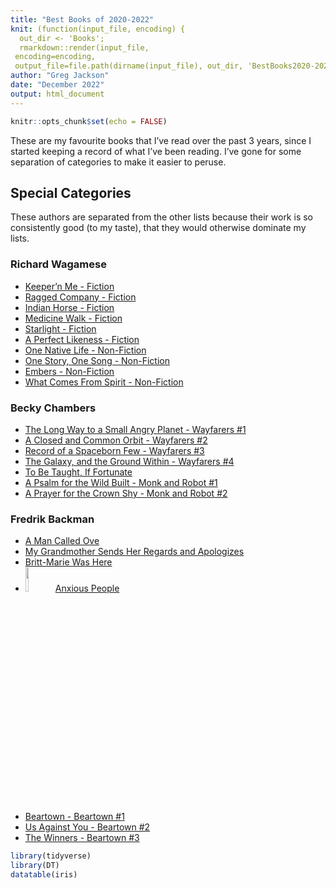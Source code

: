 ```yaml
---
title: "Best Books of 2020-2022"
knit: (function(input_file, encoding) {
  out_dir <- 'Books';
  rmarkdown::render(input_file,
 encoding=encoding,
 output_file=file.path(dirname(input_file), out_dir, 'BestBooks2020-2022.html'))})
author: "Greg Jackson"
date: "December 2022"
output: html_document
---
```


```r
knitr::opts_chunk$set(echo = FALSE)
```

These are my favourite books that I’ve read over the past 3 years, since I started keeping a record of what I’ve been reading.  I’ve gone for some separation of categories to make it easier to peruse.  

## Special Categories
These authors are separated from the other lists because their work is so consistently good (to my taste), that they would otherwise dominate my lists.  

### Richard Wagamese

- [Keeper’n Me - Fiction](https://www.goodreads.com/book/show/590560.Keeper_n_Me)  
- [Ragged Company - Fiction](https://www.goodreads.com/book/show/590563.Ragged_Company)  
- [Indian Horse - Fiction](https://www.goodreads.com/book/show/11994903-indian-horse)
- [Medicine Walk - Fiction](https://www.goodreads.com/book/show/18050139-medicine-walk)
- [Starlight - Fiction](https://www.goodreads.com/book/show/38636042-starlight)
- [A Perfect Likeness - Fiction](https://www.goodreads.com/book/show/55840792-a-perfect-likeness)
- [One Native Life - Non-Fiction](https://www.goodreads.com/book/show/4861295-one-native-life)
- [One Story, One Song - Non-Fiction](https://www.goodreads.com/book/show/10518339-one-story-one-song)
- [Embers - Non-Fiction](https://www.goodreads.com/book/show/31374734-embers)
- [What Comes From Spirit - Non-Fiction](https://www.goodreads.com/book/show/52863975-richard-wagamese-selected)


### Becky Chambers

- [The Long Way to a Small Angry Planet - Wayfarers #1](https://www.goodreads.com/book/show/22733729-the-long-way-to-a-small-angry-planet)
- [A Closed and Common Orbit - Wayfarers #2](https://www.goodreads.com/book/show/29475447-a-closed-and-common-orbit)
- [Record of a Spaceborn Few - Wayfarers #3](https://www.goodreads.com/book/show/32802595-record-of-a-spaceborn-few)
- [The Galaxy, and the Ground Within - Wayfarers #4](https://www.goodreads.com/book/show/50209317-the-galaxy-and-the-ground-within)
- [To Be Taught, If Fortunate](https://www.goodreads.com/book/show/43190272-to-be-taught-if-fortunate)
- [A Psalm for the Wild Built - Monk and Robot #1](https://www.goodreads.com/book/show/40864002-a-psalm-for-the-wild-built)
- [A Prayer for the Crown Shy - Monk and Robot #2](https://www.goodreads.com/book/show/40864030-a-prayer-for-the-crown-shy)


### Fredrik Backman

- [A Man Called Ove](https://www.goodreads.com/book/show/18774964-a-man-called-ove)
- [My Grandmother Sends Her Regards and Apologizes](https://www.goodreads.com/book/show/23604559-my-grandmother-asked-me-to-tell-you-she-s-sorry)
- [Britt-Marie Was Here](https://www.goodreads.com/book/show/27406704-britt-marie-was-here)
- <img src="https://images-na.ssl-images-amazon.com/images/S/compressed.photo.goodreads.com/books/1594234890i/53799686.jpg" width="10%"/>[Anxious People](https://www.goodreads.com/book/show/53799686-anxious-people)
- [Beartown - Beartown #1](https://www.goodreads.com/book/show/33413128-beartown)
- [Us Against You - Beartown #2](https://www.goodreads.com/book/show/36373463-us-against-you)
- [The Winners - Beartown #3](https://www.goodreads.com/book/show/60318890-the-winners)



```r
library(tidyverse)
library(DT)
datatable(iris)
```
